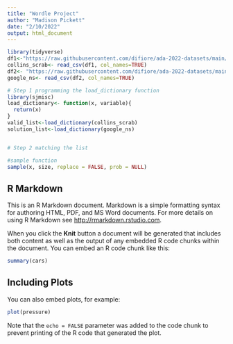 ```yaml
---
title: "Wordle Project"
author: "Madison Pickett"
date: "2/10/2022"
output: html_document
---
```


```r
library(tidyverse)
df1<-"https://raw.githubusercontent.com/difiore/ada-2022-datasets/main/collins-scrabble-words-2019.txt"
collins_scrab<- read_csv(df1, col_names=TRUE)
df2<- "https://raw.githubusercontent.com/difiore/ada-2022-datasets/main/google-10000-english-usa-no-swears.txt"
google_ns<- read_csv(df2, col_names=TRUE)

# Step 1 programming the load_dictionary function 
library(sjmisc)
load_dictionary<- function(x, variable){
  return(x)
}
valid_list<-load_dictionary(collins_scrab)
solution_list<-load_dictionary(google_ns)


# Step 2 matching the list 

#sample function
sample(x, size, replace = FALSE, prob = NULL)

```

## R Markdown

This is an R Markdown document. Markdown is a simple formatting syntax for authoring HTML, PDF, and MS Word documents. For more details on using R Markdown see <http://rmarkdown.rstudio.com>.

When you click the **Knit** button a document will be generated that includes both content as well as the output of any embedded R code chunks within the document. You can embed an R code chunk like this:

```r
summary(cars)
```

## Including Plots

You can also embed plots, for example:

```r
plot(pressure)
```

Note that the `echo = FALSE` parameter was added to the code chunk to prevent printing of the R code that generated the plot.
